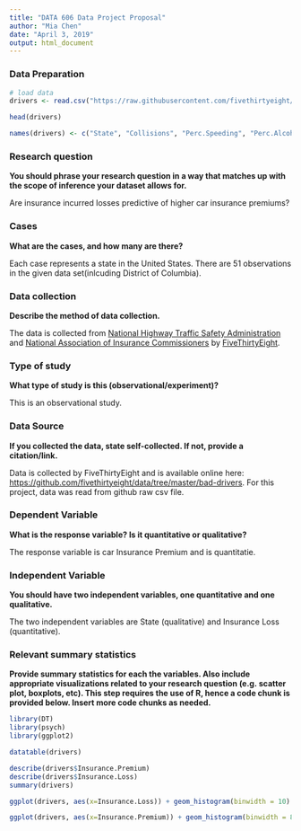 ---
title: "DATA 606 Data Project Proposal"
author: "Mia Chen"
date: "April 3, 2019"
output: html_document
---

### Data Preparation

```{r setup, echo=TRUE, results='hide', warning=FALSE, message=FALSE}
# load data
drivers <- read.csv("https://raw.githubusercontent.com/fivethirtyeight/data/master/bad-drivers/bad-drivers.csv")

head(drivers)

names(drivers) <- c("State", "Collisions", "Perc.Speeding", "Perc.Alcohol", "Perc.Not.Distracted", "Perc.No.Pre.Accident", "Insurance.Premium", "Insurance.Loss")
```



### Research question 

**You should phrase your research question in a way that matches up with the scope of inference your dataset allows for.**

Are insurance incurred losses predictive of higher car insurance premiums?


### Cases 

**What are the cases, and how many are there?**

Each case represents a state in the United States. There are 51 observations in the given data set(inlcuding District of Columbia).


### Data collection 

**Describe the method of data collection.**

The data is collected from [National Highway Traffic Safety Administration](https://www-fars.nhtsa.dot.gov/Main/index.aspx) and [National Association of Insurance Commissioners](https://www.naic.org/) by [FiveThirtyEight](https://fivethirtyeight.com/features/which-state-has-the-worst-drivers/).


### Type of study 

**What type of study is this (observational/experiment)?**

This is an observational study.


### Data Source 

**If you collected the data, state self-collected. If not, provide a citation/link.**

Data is collected by FiveThirtyEight and is available online here: [https://github.com/fivethirtyeight/data/tree/master/bad-drivers](https://github.com/fivethirtyeight/data/tree/master/bad-drivers). For this project, data was read from github raw csv file.



### Dependent Variable

**What is the response variable? Is it quantitative or qualitative?**

The response variable is car Insurance Premium and is quantitatie.


### Independent Variable

**You should have two independent variables, one quantitative and one qualitative.**

The two independent variables are State (qualitative) and Insurance Loss (quantitative).


### Relevant summary statistics 

**Provide summary statistics for each the variables. Also include appropriate visualizations related to your research question (e.g. scatter plot, boxplots, etc). This step requires the use of R, hence a code chunk is provided below. Insert more code chunks as needed.**

```{r}
library(DT)
library(psych)
library(ggplot2)

datatable(drivers)
```

```{r}
describe(drivers$Insurance.Premium)
describe(drivers$Insurance.Loss)
summary(drivers)
```

```{r}
ggplot(drivers, aes(x=Insurance.Loss)) + geom_histogram(binwidth = 10)
```

```{r}
ggplot(drivers, aes(x=Insurance.Premium)) + geom_histogram(binwidth = 80)
```

